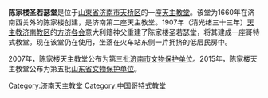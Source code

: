 {{文物保护单位
| 级别 = 省级
| 省名 = 山东省
| 市/县名 = 济南市
| 图片 = 陈家楼天主教堂 04.jpg
| 名称 = 陈家楼天主教堂
| 编号 = 5-326-6-002
| 分类 = 近现代重要史迹及代表性建筑
| 时代 = 1908年
| 所在 = {{PRC}}<br>[[山東省|山東省]][[济南市|济南市]][[天桥区|天桥区]]前陈家楼63号
| 登录 = 2015年
}}
{{文物保护单位
| 级别 = 市县级
| 省名 = 山东省
| 市/县名 = 济南市
| 图片 = 陈家楼天主教堂 04.jpg
| 名称 = 陈家楼天主教堂
| 编号 = 3-27
| 分类 = 近现代重要史迹及代表性建筑
| 时代 = 1908年
| 所在 = {{PRC}}<br>[[山東省|山東省]][[济南市|济南市]][[天桥区|天桥区]]前陈家楼63号
| 登录 = 2007年
}}

'''陈家楼圣若瑟堂'''是位于[[山東省|山東省]][[济南市|济南市]][[天桥区|天桥区]]的一座[[天主教堂|天主教堂]]。该堂为1660年在济南西关外的陈家楼创建，是济南第二座天主教堂。1907年（清光绪三十三年）[[天主教济南教区|天主教济南教区]]的[[方济各会|方济各会]]意大利籍神父重建了陈家楼圣若瑟堂，将其建成一座哥特式教堂。现在该堂仍在使用，坐落在火车站东侧一片拥挤的低层民房中。 

2007年，陈家楼天主教堂公布为第三批[[济南市文物保护单位|济南市文物保护单位]]。2015年，陈家楼天主教堂公布为第五批[[山东省文物保护单位|山东省文物保护单位]]。

{{济南教堂}}
{{济南市境内的山东省文物保护单位}} 
{{济南市文物保护单位}} 
[[Category:济南天主教堂|Category:济南天主教堂]]
[[Category:中国哥特式教堂|Category:中国哥特式教堂]]